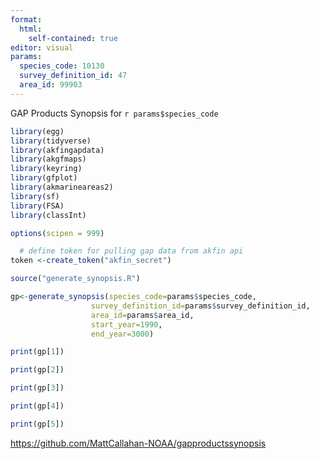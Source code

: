 ```yaml
---
format: 
  html:
    self-contained: true
editor: visual
params: 
  species_code: 10130
  survey_definition_id: 47
  area_id: 99903
---
```


GAP Products Synopsis for `r params$species_code`

```r
library(egg)
library(tidyverse)
library(akfingapdata)
library(akgfmaps)
library(keyring)
library(gfplot)
library(akmarineareas2)
library(sf)
library(FSA)
library(classInt)

options(scipen = 999)

  # define token for pulling gap data from akfin api
token <-create_token("akfin_secret")

source("generate_synopsis.R")

gp<-generate_synopsis(species_code=params$species_code, 
                  survey_definition_id=params$survey_definition_id, 
                  area_id=params$area_id,
                  start_year=1990,
                  end_year=3000)

```

```r
print(gp[1])
```

```r
print(gp[2])
```

```r
print(gp[3])
```

```r
print(gp[4])
```

```r
print(gp[5])
```

<https://github.com/MattCallahan-NOAA/gapproductssynopsis>
